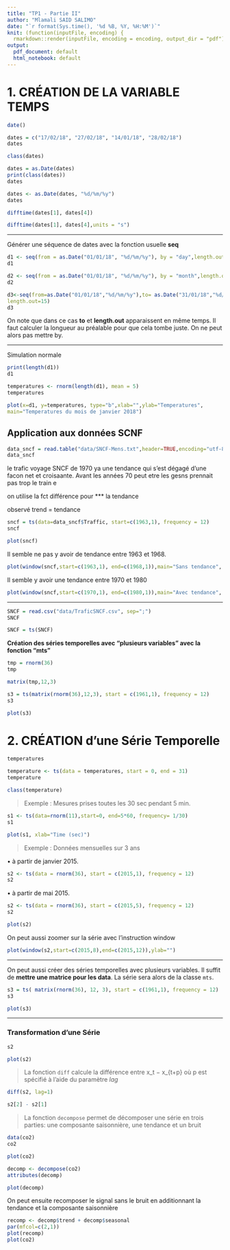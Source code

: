 ```yaml
---
title: "TP1 - Partie II"
author: "Mlamali SAID SALIMO"
date: "`r format(Sys.time(), '%d %B, %Y, %H:%M')`"
knit: (function(inputFile, encoding) {
  rmarkdown::render(inputFile, encoding = encoding, output_dir = "pdf") })
output:
  pdf_document: default
  html_notebook: default
---
```


# 1. CRÉATION DE LA VARIABLE TEMPS

```r
date()
```

```r
dates = c("17/02/18", "27/02/18", "14/01/18", "28/02/18")
dates
```

```r
class(dates)
```

```r
dates = as.Date(dates)
print(class(dates))
dates
```

```r
dates <- as.Date(dates, "%d/%m/%y")
dates
```

```r
difftime(dates[1], dates[4])
```

```r
difftime(dates[1], dates[4],units = "s")
```

------------------------------------------------------------------------

Générer une séquence de dates avec la fonction usuelle **seq**

```r
d1 <- seq(from = as.Date("01/01/18", "%d/%m/%y"), by = "day",length.out = 31)
d1
```

```r
d2 <- seq(from = as.Date("01/01/18", "%d/%m/%y"), by = "month",length.out = 12)
d2
```

```r
d3<-seq(from=as.Date("01/01/18","%d/%m/%y"),to= as.Date("31/01/18","%d/%m/%y"),
length.out=15)
d3
```

On note que dans ce cas **to** et **length.out** apparaissent en même temps. Il faut calculer la longueur au préalable pour que cela tombe juste. On ne peut alors pas mettre by.

------------------------------------------------------------------------

Simulation normale

```r
print(length(d1))
d1
```

```r
temperatures <- rnorm(length(d1), mean = 5)
temperatures
```

```r
plot(x=d1, y=temperatures, type="b",xlab="",ylab="Temperatures",
main="Temperatures du mois de janvier 2018")
```

## Application aux données SCNF

```r
data_sncf = read.table("data/SNCF-Mens.txt",header=TRUE,encoding="utf-8")
data_sncf
```

le trafic voyage SNCF de 1970 ya une tendance qui s'est dégagé d'une facon net et croisaante. Avant les années 70 peut etre les gesns prennait pas trop le train e

on utilise la fct différence pour \*\*\* la tendance

observé trend = tendance

```r
sncf = ts(data=data_sncf$Traffic, start=c(1963,1), frequency = 12)
sncf
```

```r
plot(sncf)
```

Il semble ne pas y avoir de tendance entre 1963 et 1968.

```r
plot(window(sncf,start=c(1963,1), end=c(1968,1)),main="Sans tendance", ylab="")
```

Il semble y avoir une tendance entre 1970 et 1980

```r
plot(window(sncf,start=c(1970,1), end=c(1980,1)),main="Avec tendance", ylab="")
```

------------------------------------------------------------------------

```r
SNCF = read.csv("data/TraficSNCF.csv", sep=";")
SNCF
```

```r
SNCF = ts(SNCF)
```

**Création des séries temporelles avec "plusieurs variables" avec la fonction "mts"**

```r
tmp = rnorm(36)
tmp 
```

```r
matrix(tmp,12,3)
```

```r
s3 = ts(matrix(rnorm(36),12,3), start = c(1961,1), frequency = 12)
s3
```

```r
plot(s3)
```

# 2. CRÉATION d'une Série Temporelle

```r
temperatures
```

```r
temperature <- ts(data = temperatures, start = 0, end = 31)
temperature
```

```r
class(temperature)
```

> Exemple : Mesures prises toutes les 30 sec pendant 5 min.

```r
s1 <- ts(data=rnorm(11),start=0, end=5*60, frequency= 1/30)
s1
```

```r
plot(s1, xlab="Time (sec)")
```

> Exemple : Données mensuelles sur 3 ans

• à partir de janvier 2015.

```r
s2 <- ts(data = rnorm(36), start = c(2015,1), frequency = 12)
s2
```

• à partir de mai 2015.

```r
s2 <- ts(data = rnorm(36), start = c(2015,5), frequency = 12)
s2
```

```r
plot(s2)
```

On peut aussi zoomer sur la série avec l'instruction window

```r
plot(window(s2,start=c(2015,8),end=c(2015,12)),ylab="")
```

------------------------------------------------------------------------

On peut aussi créer des séries temporelles avec plusieurs variables. Il suffit de **mettre une matrice pour les data**. La série sera alors de la classe `mts`.

```r
s3 = ts( matrix(rnorm(36), 12, 3), start = c(1961,1), frequency = 12)
s3
```

```r
plot(s3)
```

------------------------------------------------------------------------

### Transformation d'une Série

```r
s2
```

```r
plot(s2)
```

> La fonction `diff` calcule la différence entre x_t − x\_{t+p} où p est spécifié à l'aide du paramètre *lag*

```r
diff(s2, lag=1)
```

```r
s2[2] - s2[1]
```

> La fonction `decompose` permet de décomposer une série en trois parties: une composante saisonnière, une tendance et un bruit

```r
data(co2)
co2
```

```r
plot(co2)
```

```r
decomp <- decompose(co2)
attributes(decomp)
```

```r
plot(decomp)
```

On peut ensuite recomposer le signal sans le bruit en additionnant la tendance et la composante saisonnière

```r
recomp <- decomp$trend + decomp$seasonal
par(mfcol=c(2,1))
plot(recomp)
plot(co2)
```
